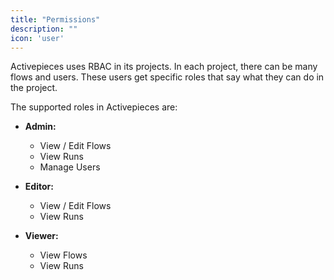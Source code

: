 ```yaml
---
title: "Permissions"
description: ""
icon: 'user'
---
```


Activepieces uses RBAC in its projects. In each project, there can be many flows and users. These users get specific roles that say what they can do in the project.

The supported roles in Activepieces are:

- **Admin:**
  - View / Edit Flows
  - View Runs
  - Manage Users

- **Editor:**
  - View / Edit Flows
  - View Runs

- **Viewer:**
  - View Flows
  - View Runs
